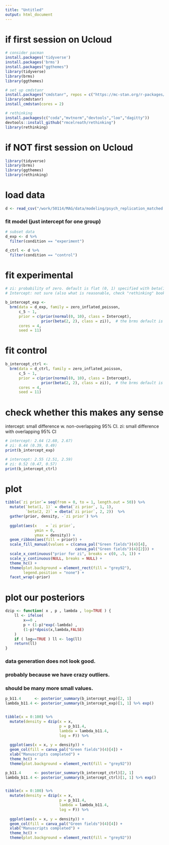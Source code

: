 ```yaml
---
title: "Untitled"
output: html_document
---
```


# if first session on Ucloud

```r

# consider pacman
install.packages('tidyverse')
install.packages('brms')
install.packages("ggthemes")
library(tidyverse)
library(brms)
library(ggthemes)

# set up cmdstanr 
install.packages("cmdstanr", repos = c("https://mc-stan.org/r-packages/", getOption("repos")))
library(cmdstanr)
install_cmdstan(cores = 2)

# rethinking 
install.packages(c("coda","mvtnorm","devtools","loo","dagitty"))
devtools::install_github("rmcelreath/rethinking")
library(rethinking)

```

# if NOT first session on Ucloud

```r

library(tidyverse)
library(brms)
library(ggthemes)
library(rethinking)

```

# load data

```r

d <- read_csv("/work/50114/MAG/data/modeling/psych_replication_matched.csv")

```


### fit model (just intercept for one group) ###

```r

# subset data 
d_exp <- d %>% 
  filter(condition == "experiment")

d_ctrl <- d %>%
  filter(condition == "control")

```

# fit experimental

```r

# zi: probability of zero. default is flat (0, 1) specified with beta(1, 1), we can increase weight around 0.5 with beta(2, 2)
# Intercept: not sure (also what is reasonable, check "rethinking" book)

b_intercept_exp <- 
  brm(data = d_exp, family = zero_inflated_poisson,
      c_5 ~ 1,
      prior = c(prior(normal(0, 10), class = Intercept),
                prior(beta(2, 2), class = zi)),  # the brms default is beta(1, 1)
      cores = 4,
      seed = 11) 

```

# fit control 

```r

b_intercept_ctrl <- 
  brm(data = d_ctrl, family = zero_inflated_poisson,
      c_5 ~ 1,
      prior = c(prior(normal(0, 10), class = Intercept),
                prior(beta(2, 2), class = zi)),  # the brms default is beta(1, 1)
      cores = 4,
      seed = 11) 

```

# check whether this makes any sense 
intercept: small difference w. non-overlapping 95% CI.
zi: small difference with overlapping 95% CI

```r

# intercept: 2.64 (2.60, 2.67)
# zi: 0.44 (0.39, 0.49)
print(b_intercept_exp)

```

```r

# intercept: 2.55 (2.51, 2.59)
# zi: 0.52 (0.47, 0.57)
print(b_intercept_ctrl)

```

# plot

```r

tibble(`zi prior`= seq(from = 0, to = 1, length.out = 50)) %>%
  mutate(`beta(1, 1)` = dbeta(`zi prior`, 1, 1),
         `beta(2, 2)` = dbeta(`zi prior`, 2, 2))  %>% 
  gather(prior, density, -`zi prior`) %>% 
  
  ggplot(aes(x    = `zi prior`, 
             ymin = 0,
             ymax = density)) +
  geom_ribbon(aes(fill = prior)) +
  scale_fill_manual(values = c(canva_pal("Green fields")(4)[4],
                               canva_pal("Green fields")(4)[2])) +
  scale_x_continuous("prior for zi", breaks = c(0, .5, 1)) +
  scale_y_continuous(NULL, breaks = NULL) +
  theme_hc() +
  theme(plot.background = element_rect(fill = "grey92"),
        legend.position = "none") +
  facet_wrap(~prior)

```

# plot our posteriors

```r

dzip <- function( x , p , lambda , log=TRUE ) {
    ll <- ifelse(
        x==0 ,
        p + (1-p)*exp(-lambda) ,
        (1-p)*dpois(x,lambda,FALSE)
    )
    if ( log==TRUE ) ll <- log(ll)
    return(ll)
}

```

### data generation does not look good. 
### probably because we have crazy outliers. 
### should be many more small values. 

```r

p_b11.4      <- posterior_summary(b_intercept_exp)[2, 1]
lambda_b11.4 <- posterior_summary(b_intercept_exp)[1, 1] %>% exp()


tibble(x = 0:100) %>% 
  mutate(density = dzip(x = x, 
                        p = p_b11.4, 
                        lambda = lambda_b11.4, 
                        log = F)) %>% 
  
  ggplot(aes(x = x, y = density)) +
  geom_col(fill = canva_pal("Green fields")(4)[4]) +
  xlab("Manuscripts completed") +
  theme_hc() +
  theme(plot.background = element_rect(fill = "grey92"))

```

```r

p_b11.4      <- posterior_summary(b_intercept_ctrl)[2, 1]
lambda_b11.4 <- posterior_summary(b_intercept_ctrl)[1, 1] %>% exp()


tibble(x = 0:100) %>% 
  mutate(density = dzip(x = x, 
                        p = p_b11.4, 
                        lambda = lambda_b11.4, 
                        log = F)) %>% 
  
  ggplot(aes(x = x, y = density)) +
  geom_col(fill = canva_pal("Green fields")(4)[4]) +
  xlab("Manuscripts completed") +
  theme_hc() +
  theme(plot.background = element_rect(fill = "grey92"))

```

